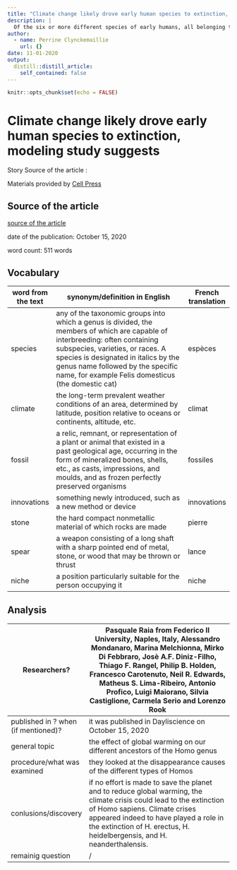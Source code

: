 ```yaml
---
title: "Climate change likely drove early human species to extinction, modeling study suggests"
description: |
  Of the six or more different species of early humans, all belonging to the genus Homo, only we Homo sapiens have managed to survive. Now, a study combining climate modeling and the fossil record in search of clues to what led to all those earlier extinctions suggests that climate change -- the inability to adapt to either warming or cooling temperatures -- likely played a major role in sealing their fate.
author:
  - name: Perrine Clynckemaillie
    url: {}
date: 11-01-2020
output:
  distill::distill_article:
    self_contained: false
---
```


```r
knitr::opts_chunk$set(echo = FALSE)
```

# Climate change likely drove early human species to extinction, modeling study suggests
  
  
Story Source of the article : 
  
Materials provided by [Cell Press](https://www.cell.com/about)

## Source of the article
[source of the article](https://www.sciencedaily.com/releases/2020/10/201015111729.htm)
  
date of the publication: October 15, 2020
  
word count: 511 words  

## Vocabulary

| word from the text | synonym/definition in English                                                                                                                                                                                                                                                                           | French translation |
|--------------------|---------------------------------------------------------------------------------------------------------------------------------------------------------------------------------------------------------------------------------------------------------------------------------------------------------|--------------------|
| species            | any of the taxonomic groups into which a genus is divided,  the members of which are capable of interbreeding: often  containing subspecies, varieties, or races.  A species is designated in italics by the genus name followed  by the specific name, for example Felis domesticus (the domestic cat) | espèces            |
| climate            | the long-term prevalent weather conditions of an area,  determined by latitude, position relative to oceans or continents, altitude, etc.                                                                                                                                                               | climat             |
| fossil             | a relic, remnant, or representation of a plant or animal that existed  in a past geological age, occurring in the form of mineralized  bones, shells, etc., as casts, impressions, and moulds, and as  frozen perfectly preserved organisms                                                             | fossiles           |
| innovations        | something newly introduced, such as a new method or device                                                                                                                                                                                                                                              | innovations        |
| stone              | the hard compact nonmetallic material of which rocks are made                                                                                                                                                                                                                                           | pierre             |
| spear              | a weapon consisting of a long shaft with a sharp pointed  end of metal, stone, or wood that may be thrown or thrust                                                                                                                                                                                     | lance              |
| niche              | a position particularly suitable for the person occupying it                                                                                                                                                                                                                                            | niche              |


## Analysis 

| Researchers?                        | Pasquale Raia from Federico II University, Naples, Italy, Alessandro Mondanaro, Marina Melchionna, Mirko Di Febbraro, Josè A.F. Diniz-Filho, Thiago F. Rangel, Philip B. Holden, Francesco Carotenuto, Neil R. Edwards, Matheus S. Lima-Ribeiro, Antonio Profico, Luigi Maiorano, Silvia Castiglione, Carmela Serio and Lorenzo Rook |
|-------------------------------------|--------------------------------------------------------------------------------------------------------------------------------------------------------------------------------------------------------------------------------------------------------------------------------------------------------------------------------------|
| published in ? when (if mentioned)? | it was published in Dayliscience on October 15, 2020                                                                                                                                                                                                                                                                                 |
| general topic                       | the effect of global warming on our different ancestors of the Homo genus                                                                                                                                                                                                                                                            |
| procedure/what was examined         | they looked at the disappearance causes of the different types of Homos                                                                                                                                                                                                                                                              |
| conlusions/discovery                | if no effort is made to save the planet and to reduce global warming, the climate crisis could lead to the extinction of Homo sapiens. Climate crises appeared indeed to have played a role in the extinction of H. erectus, H. heidelbergensis, and H. neanderthalensis.                                                            |
| remainig question                   | /                                                                                                                                                                                                                                                                                                                                    |
